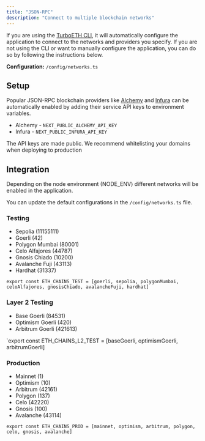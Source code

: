 ```yaml
---
title: "JSON-RPC"
description: "Connect to multiple blockchain networks"
---
```


If you are using the [TurboETH CLI](/getting-started/cli), it will automatically configure the application to connect to the networks and providers you specify. If you are not using the CLI or want to manually configure the application, you can do so by following the instructions below.


**Configuration:** `/config/networks.ts`

## Setup 
Popular JSON-RPC blockchain providers like [Alchemy]() and [Infura]() can be automatically enabled by adding their service API keys to environment variables.

- Alchemy - `NEXT_PUBLIC_ALCHEMY_API_KEY`
- Infura - `NEXT_PUBLIC_INFURA_API_KEY`

The API keys are made public. We recommend whitelisting your domains when deploying to production

## Integration
Depending on the node environment (NODE_ENV) different networks will be enabled in the application.

You can update the default configurations in the `/config/networks.ts` file.

### Testing

- Sepolia (11155111)
- Goerli (42)
- Polygon Mumbai (80001)
- Celo Alfajores (44787)
- Gnosis Chiado (10200)
- Avalanche Fuji (43113)
- Hardhat (31337)

`export const ETH_CHAINS_TEST = [goerli, sepolia, polygonMumbai, celoAlfajores, gnosisChiado, avalancheFuji, hardhat]`

### Layer 2 Testing

- Base Goerli (84531)
- Optimism Goerli (420)
- Arbitrum Goerli (421613)

`export const ETH_CHAINS_L2_TEST = [baseGoerli, optimismGoerli, arbitrumGoerli]


### Production

- Mainnet (1)
- Optimism (10)
- Arbitrum (42161)
- Polygon (137)
- Celo (42220)
- Gnosis (100)
- Avalanche (43114)

`export const ETH_CHAINS_PROD = [mainnet, optimism, arbitrum, polygon, celo, gnosis, avalanche]`


